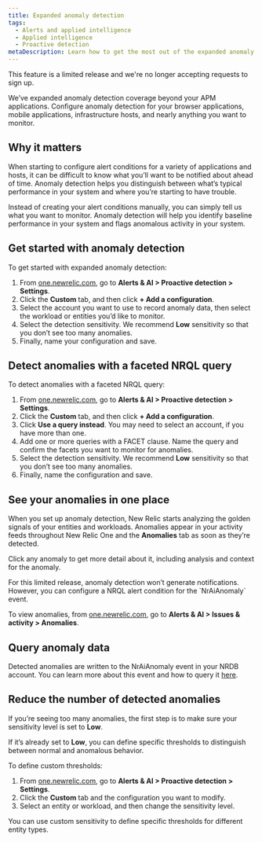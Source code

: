 ```yaml
---
title: Expanded anomaly detection
tags:
  - Alerts and applied intelligence
  - Applied intelligence
  - Proactive detection
metaDescription: Learn how to get the most out of the expanded anomaly detection limited release.
---
```


<Callout variant="important">
  This feature is a limited release and we're no longer accepting requests to sign up.
</Callout>

We’ve expanded anomaly detection coverage beyond your APM applications. Configure anomaly detection for your browser applications, mobile applications, infrastructure hosts, and nearly anything you want to monitor.

## Why it matters

When starting to configure alert conditions for a variety of applications and hosts, it can be difficult to know what you’ll want to be notified about ahead of time. Anomaly detection helps you distinguish between what’s typical performance in your system and where you’re starting to have trouble.

Instead of creating your alert conditions manually, you can simply tell us what you want to monitor. Anomaly detection will help you identify baseline performance in your system and flags anomalous activity in your system.

## Get started with anomaly detection

To get started with expanded anomaly detection:

1. From [one.newrelic.com](https://one.newrelic.com), go to **Alerts & AI > Proactive detection > Settings**.
2. Click the **Custom** tab, and then click **+ Add a configuration**.
3. Select the account you want to use to record anomaly data, then select the workload or entities you’d like to monitor.
4. Select the detection sensitivity. We recommend **Low** sensitivity so that you don’t see too many anomalies.
5. Finally, name your configuration and save.

## Detect anomalies with a faceted NRQL query

To detect anomalies with a faceted NRQL query:

1. From [one.newrelic.com](https://one.newrelic.com), go to **Alerts & AI > Proactive detection > Settings**.
2. Click the **Custom** tab, and then click **+ Add a configuration**.
3. Click **Use a query instead**. You may need to select an account, if you have more than one.
4. Add one or more queries with a FACET clause. Name the query and confirm the facets you want to monitor for anomalies.
5. Select the detection sensitivity. We recommend **Low** sensitivity so that you don’t see too many anomalies.
6. Finally, name the configuration and save.

## See your anomalies in one place

When you set up anomaly detection, New Relic starts analyzing the golden signals of your entities and workloads. Anomalies appear in your activity feeds throughout New Relic One and the **Anomalies** tab as soon as they’re detected.

Click any anomaly to get more detail about it, including analysis and context for the anomaly.

<Callout variant="tip">
  For this limited release, anomaly detection won’t generate notifications. However, you can configure a NRQL alert condition for the `NrAiAnomaly` event.
</Callout>

To view anomalies, from [one.newrelic.com](https://one.newrelic.com), go to **Alerts & AI > Issues & activity > Anomalies**.

## Query anomaly data

Detected anomalies are written to the NrAiAnomaly event in your NRDB account. You can learn more about this event and how to query it [here](/docs/alerts-applied-intelligence/applied-intelligence/proactive-detection/proactive-detection-applied-intelligence/#anomaly-events).

## Reduce the number of detected anomalies

If you’re seeing too many anomalies, the first step is to make sure your sensitivity level is set to **Low**.

If it’s already set to **Low**, you can define specific thresholds to distinguish between normal and anomalous behavior.

To define custom thresholds:

1. From [one.newrelic.com](https://one.newrelic.com), go to **Alerts & AI > Proactive detection > Settings**.
2. Click the **Custom** tab and the configuration you want to modify.
3. Select an entity or workload, and then change the sensitivity level.

You can use custom sensitivity to define specific thresholds for different entity types.

